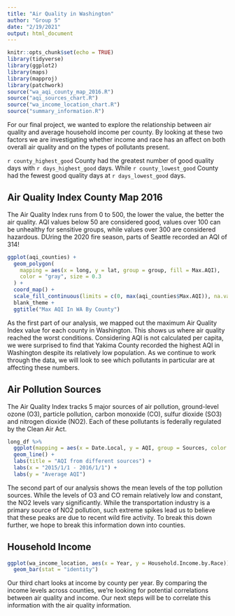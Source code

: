 ```yaml
---
title: "Air Quality in Washington"
author: "Group 5"
date: "2/19/2021"
output: html_document
---
```

```r
knitr::opts_chunk$set(echo = TRUE)
library(tidyverse)
library(ggplot2)
library(maps)
library(mapproj)
library(patchwork)
source("wa_aqi_county_map_2016.R")
source("aqi_sources_chart.R")
source("wa_income_location_chart.R")
source("summary_information.R")

```

For our final project, we wanted to explore the relationship between air quality and average household income per county. By looking at these two factors we are investigating whether income and race has an affect on both overall air quality and on the types of pollutants present. 

`r county_highest_good` County had the greatest number of good quality days with `r days_highest_good` days. While `r county_lowest_good` County had the fewest good quality days at `r days_lowest_good` days. 








## Air Quality Index County Map 2016
The Air Quality Index runs from 0 to 500, the lower the value, the better the air quality. AQI values below 50 are considered good, values over 100 can be unhealthy for sensitive groups, while values over 300 are considered hazardous. DUring the 2020 fire season, parts of Seattle recorded an AQI of 314!

```r
ggplot(aqi_counties) +
  geom_polygon(
    mapping = aes(x = long, y = lat, group = group, fill = Max.AQI),
    color = "gray", size = 0.3
  ) +
  coord_map() +
  scale_fill_continuous(limits = c(0, max(aqi_counties$Max.AQI)), na.value = "white", low="green", high="brown") +
  blank_theme +
  ggtitle("Max AQI In WA By County")
```
As the first part of our analysis, we mapped out the maximum Air Quality Index value for each county in Washington. This shows us where air quality reached the worst conditions. Considering AQI is not calculated per capita, we were surprised to find that Yakima County recorded the highest AQI in Washington despite its relatively low population. As we continue to work through the data, we will look to see which pollutants in particular are at affecting these numbers.  

## Air Pollution Sources 
The Air Quality Index tracks 5 major sources of air pollution, ground-level ozone (O3), particle pollution, carbon monoxide (CO), sulfur dioxide (SO3) and nitrogen dioxide (NO2). Each of these pollutants is federally regulated by the Clean Air Act. 

```r
long_df %>% 
  ggplot(mapping = aes(x = Date.Local, y = AQI, group = Sources, color = Sources)) +
  geom_line() +
  labs(title = "AQI from different sources") +
  labs(x = "2015/1/1 - 2016/1/1") +
  labs(y = "Average AQI")
```
The second part of our analysis shows the mean levels of the top pollution sources. While the levels of O3 and CO remain relatively low and constant, the NO2 levels vary significantly. While the transportation industry is a primary source of NO2 pollution, such extreme spikes lead us to believe that these peaks are due to recent wild fire activity. To break this down  further, we hope to break this information down into counties.  

## Household Income 
```r
ggplot(wa_income_location, aes(x = Year, y = Household.Income.by.Race)) +
  geom_bar(stat = "identity")
```
Our third chart looks at income by county per year. By comparing the income levels across counties, we're looking for potential correlations between air quality and income. Our next steps will be to correlate this information with the air quality information. 